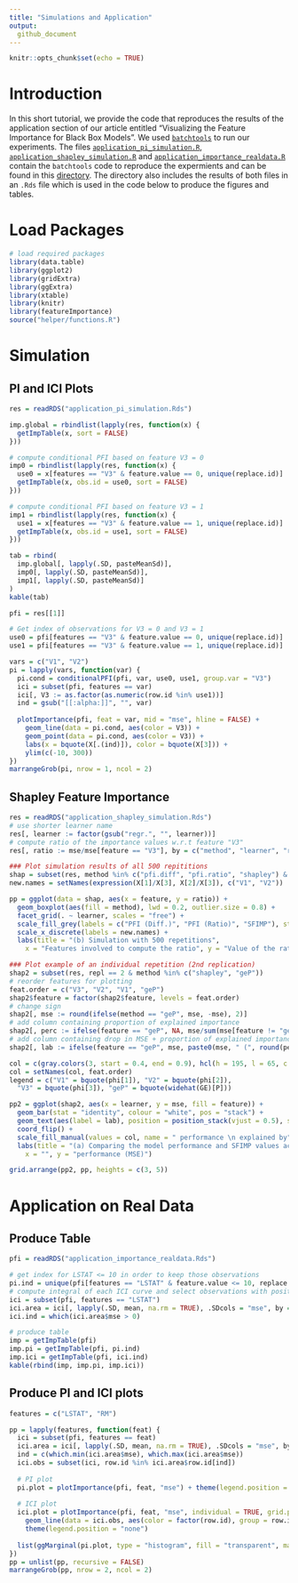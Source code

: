 ```yaml
---
title: "Simulations and Application"
output: 
  github_document
---
```


```r
knitr::opts_chunk$set(echo = TRUE)
```

# Introduction

In this short tutorial, we provide the code that reproduces the results of the application section of our article entitled "Visualizing the Feature Importance for Black Box Models".
We used [`batchtools`](https://github.com/mllg/batchtools) to run our experiments. 
The files [`application_pi_simulation.R`](https://github.com/giuseppec/featureImportance/blob/master/ecml-demo/application_pi_simulation.R), [`application_shapley_simulation.R`](https://github.com/giuseppec/featureImportance/blob/master/ecml-demo/application_shapley_simulation.R) and [`application_importance_realdata.R`](https://github.com/giuseppec/featureImportance/blob/master/ecml-demo/application_importance_realdata.R) contain the `batchtools` code to reproduce the expermients and can be found in this [directory](https://github.com/giuseppec/featureImportance/tree/master/ecml-demo).
The directory also includes the results of both files in an `.Rds` file which is used in the code below to produce the figures and tables.

# Load Packages
```r
# load required packages
library(data.table)
library(ggplot2)
library(gridExtra)
library(ggExtra)
library(xtable)
library(knitr)
library(featureImportance)
source("helper/functions.R")
```

# Simulation

## PI and ICI Plots

```r
res = readRDS("application_pi_simulation.Rds")

imp.global = rbindlist(lapply(res, function(x) {
  getImpTable(x, sort = FALSE)
}))

# compute conditional PFI based on feature V3 = 0
imp0 = rbindlist(lapply(res, function(x) {
  use0 = x[features == "V3" & feature.value == 0, unique(replace.id)]
  getImpTable(x, obs.id = use0, sort = FALSE)
}))

# compute conditional PFI based on feature V3 = 1
imp1 = rbindlist(lapply(res, function(x) {
  use1 = x[features == "V3" & feature.value == 1, unique(replace.id)]
  getImpTable(x, obs.id = use1, sort = FALSE)
}))

tab = rbind(
  imp.global[, lapply(.SD, pasteMeanSd)],
  imp0[, lapply(.SD, pasteMeanSd)],
  imp1[, lapply(.SD, pasteMeanSd)]
)
kable(tab)
```

```r
pfi = res[[1]]

# Get index of observations for V3 = 0 and V3 = 1
use0 = pfi[features == "V3" & feature.value == 0, unique(replace.id)]
use1 = pfi[features == "V3" & feature.value == 1, unique(replace.id)]

vars = c("V1", "V2")
pi = lapply(vars, function(var) {
  pi.cond = conditionalPFI(pfi, var, use0, use1, group.var = "V3")
  ici = subset(pfi, features == var)
  ici[, V3 := as.factor(as.numeric(row.id %in% use1))]
  ind = gsub("[[:alpha:]]", "", var)
  
  plotImportance(pfi, feat = var, mid = "mse", hline = FALSE) +
    geom_line(data = pi.cond, aes(color = V3)) +
    geom_point(data = pi.cond, aes(color = V3)) +
    labs(x = bquote(X[.(ind)]), color = bquote(X[3])) +
    ylim(c(-10, 300))
})
marrangeGrob(pi, nrow = 1, ncol = 2)
```


## Shapley Feature Importance

```r
res = readRDS("application_shapley_simulation.Rds")
# use shorter learner name
res[, learner := factor(gsub("regr.", "", learner))]
# compute ratio of the importance values w.r.t feature "V3"
res[, ratio := mse/mse[feature == "V3"], by = c("method", "learner", "repl")]

### Plot simulation results of all 500 repititions
shap = subset(res, method %in% c("pfi.diff", "pfi.ratio", "shapley") & feature != "V3")
new.names = setNames(expression(X[1]/X[3], X[2]/X[3]), c("V1", "V2"))

pp = ggplot(data = shap, aes(x = feature, y = ratio)) + 
  geom_boxplot(aes(fill = method), lwd = 0.2, outlier.size = 0.8) + 
  facet_grid(. ~ learner, scales = "free") +
  scale_fill_grey(labels = c("PFI (Diff.)", "PFI (Ratio)", "SFIMP"), start = 0.4, end = 0.9) +
  scale_x_discrete(labels = new.names) +
  labs(title = "(b) Simulation with 500 repetitions", 
    x = "Features involved to compute the ratio", y = "Value of the ratio")

### Plot example of an individual repetition (2nd replication)
shap2 = subset(res, repl == 2 & method %in% c("shapley", "geP"))
# reorder features for plotting
feat.order = c("V3", "V2", "V1", "geP")
shap2$feature = factor(shap2$feature, levels = feat.order)
# change sign
shap2[, mse := round(ifelse(method == "geP", mse, -mse), 2)]
# add column containing proportion of explained importance
shap2[, perc := ifelse(feature == "geP", NA, mse/sum(mse[feature != "geP"])), by = "learner"]
# add column containing drop in MSE + proportion of explained importance
shap2[, lab := ifelse(feature == "geP", mse, paste0(mse, " (", round(perc*100, 0), "%)"))]

col = c(gray.colors(3, start = 0.4, end = 0.9), hcl(h = 195, l = 65, c = 100))
col = setNames(col, feat.order)
legend = c("V1" = bquote(phi[1]), "V2" = bquote(phi[2]), 
  "V3" = bquote(phi[3]), "geP" = bquote(widehat(GE)[P]))

pp2 = ggplot(shap2, aes(x = learner, y = mse, fill = feature)) + 
  geom_bar(stat = "identity", colour = "white", pos = "stack") + 
  geom_text(aes(label = lab), position = position_stack(vjust = 0.5), size = 3) + 
  coord_flip() + 
  scale_fill_manual(values = col, name = " performance \n explained by", labels = legend) +
  labs(title = "(a) Comparing the model performance and SFIMP values across different models", 
    x = "", y = "performance (MSE)")

grid.arrange(pp2, pp, heights = c(3, 5))
```

# Application on Real Data

## Produce Table

```r
pfi = readRDS("application_importance_realdata.Rds")

# get index for LSTAT <= 10 in order to keep those observations
pi.ind = unique(pfi[features == "LSTAT" & feature.value <= 10, replace.id])
# compute integral of each ICI curve and select observations with positive ICI integral
ici = subset(pfi, features == "LSTAT")
ici.area = ici[, lapply(.SD, mean, na.rm = TRUE), .SDcols = "mse", by = "row.id"]
ici.ind = which(ici.area$mse > 0)

# produce table
imp = getImpTable(pfi)
imp.pi = getImpTable(pfi, pi.ind)
imp.ici = getImpTable(pfi, ici.ind)
kable(rbind(imp, imp.pi, imp.ici))
```

## Produce PI and ICI plots

```r
features = c("LSTAT", "RM")

pp = lapply(features, function(feat) {
  ici = subset(pfi, features == feat)
  ici.area = ici[, lapply(.SD, mean, na.rm = TRUE), .SDcols = "mse", by = "row.id"]
  ind = c(which.min(ici.area$mse), which.max(ici.area$mse))
  ici.obs = subset(ici, row.id %in% ici.area$row.id[ind])
  
  # PI plot
  pi.plot = plotImportance(pfi, feat, "mse") + theme(legend.position = "none")
  
  # ICI plot
  ici.plot = plotImportance(pfi, feat, "mse", individual = TRUE, grid.points = FALSE, hline = FALSE) +
    geom_line(data = ici.obs, aes(color = factor(row.id), group = row.id)) +
    theme(legend.position = "none")
  
  list(ggMarginal(pi.plot, type = "histogram", fill = "transparent", margins = "x"), ici.plot)
})
pp = unlist(pp, recursive = FALSE)
marrangeGrob(pp, nrow = 2, ncol = 2)
```
